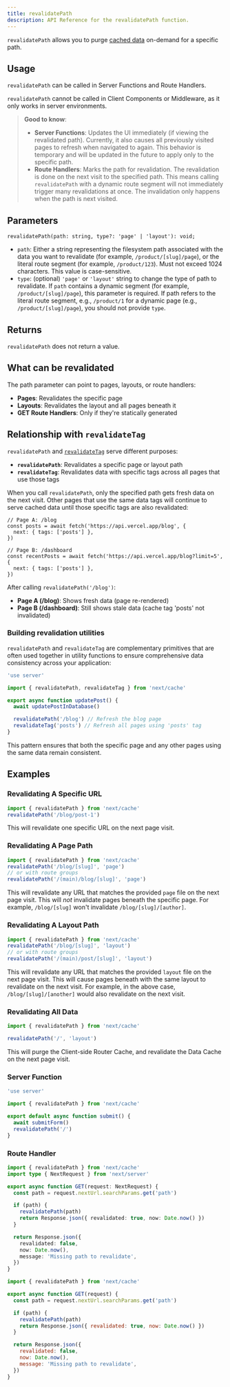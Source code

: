 ```yaml
---
title: revalidatePath
description: API Reference for the revalidatePath function.
---
```


`revalidatePath` allows you to purge [cached data](/docs/app/guides/caching) on-demand for a specific path.

## Usage

`revalidatePath` can be called in Server Functions and Route Handlers.

`revalidatePath` cannot be called in Client Components or Middleware, as it only works in server environments.

> **Good to know**:
>
> - **Server Functions**: Updates the UI immediately (if viewing the revalidated path). Currently, it also causes all previously visited pages to refresh when navigated to again. This behavior is temporary and will be updated in the future to apply only to the specific path.
> - **Route Handlers**: Marks the path for revalidation. The revalidation is done on the next visit to the specified path. This means calling `revalidatePath` with a dynamic route segment will not immediately trigger many revalidations at once. The invalidation only happens when the path is next visited.

## Parameters

```tsx
revalidatePath(path: string, type?: 'page' | 'layout'): void;
```

- `path`: Either a string representing the filesystem path associated with the data you want to revalidate (for example, `/product/[slug]/page`), or the literal route segment (for example, `/product/123`). Must not exceed 1024 characters. This value is case-sensitive.
- `type`: (optional) `'page'` or `'layout'` string to change the type of path to revalidate. If `path` contains a dynamic segment (for example, `/product/[slug]/page`), this parameter is required. If path refers to the literal route segment, e.g., `/product/1` for a dynamic page (e.g., `/product/[slug]/page`), you should not provide `type`.

## Returns

`revalidatePath` does not return a value.

## What can be revalidated

The path parameter can point to pages, layouts, or route handlers:

- **Pages**: Revalidates the specific page
- **Layouts**: Revalidates the layout and all pages beneath it
- **GET Route Handlers**: Only if they're statically generated

## Relationship with `revalidateTag`

`revalidatePath` and [`revalidateTag`](/docs/app/api-reference/functions/revalidateTag) serve different purposes:

- **`revalidatePath`**: Revalidates a specific page or layout path
- **`revalidateTag`**: Revalidates data with specific tags across all pages that use those tags

When you call `revalidatePath`, only the specified path gets fresh data on the next visit. Other pages that use the same data tags will continue to serve cached data until those specific tags are also revalidated:

```tsx
// Page A: /blog
const posts = await fetch('https://api.vercel.app/blog', {
  next: { tags: ['posts'] },
})

// Page B: /dashboard
const recentPosts = await fetch('https://api.vercel.app/blog?limit=5', {
  next: { tags: ['posts'] },
})
```

After calling `revalidatePath('/blog')`:

- **Page A (/blog)**: Shows fresh data (page re-rendered)
- **Page B (/dashboard)**: Still shows stale data (cache tag 'posts' not invalidated)

### Building revalidation utilities

`revalidatePath` and `revalidateTag` are complementary primitives that are often used together in utility functions to ensure comprehensive data consistency across your application:

```ts
'use server'

import { revalidatePath, revalidateTag } from 'next/cache'

export async function updatePost() {
  await updatePostInDatabase()

  revalidatePath('/blog') // Refresh the blog page
  revalidateTag('posts') // Refresh all pages using 'posts' tag
}
```

This pattern ensures that both the specific page and any other pages using the same data remain consistent.

## Examples

### Revalidating A Specific URL

```ts
import { revalidatePath } from 'next/cache'
revalidatePath('/blog/post-1')
```

This will revalidate one specific URL on the next page visit.

### Revalidating A Page Path

```ts
import { revalidatePath } from 'next/cache'
revalidatePath('/blog/[slug]', 'page')
// or with route groups
revalidatePath('/(main)/blog/[slug]', 'page')
```

This will revalidate any URL that matches the provided `page` file on the next page visit. This will _not_ invalidate pages beneath the specific page. For example, `/blog/[slug]` won't invalidate `/blog/[slug]/[author]`.

### Revalidating A Layout Path

```ts
import { revalidatePath } from 'next/cache'
revalidatePath('/blog/[slug]', 'layout')
// or with route groups
revalidatePath('/(main)/post/[slug]', 'layout')
```

This will revalidate any URL that matches the provided `layout` file on the next page visit. This will cause pages beneath with the same layout to revalidate on the next visit. For example, in the above case, `/blog/[slug]/[another]` would also revalidate on the next visit.

### Revalidating All Data

```ts
import { revalidatePath } from 'next/cache'

revalidatePath('/', 'layout')
```

This will purge the Client-side Router Cache, and revalidate the Data Cache on the next page visit.

### Server Function

```ts filename="app/actions.ts" switcher
'use server'

import { revalidatePath } from 'next/cache'

export default async function submit() {
  await submitForm()
  revalidatePath('/')
}
```

### Route Handler

```ts filename="app/api/revalidate/route.ts" switcher
import { revalidatePath } from 'next/cache'
import type { NextRequest } from 'next/server'

export async function GET(request: NextRequest) {
  const path = request.nextUrl.searchParams.get('path')

  if (path) {
    revalidatePath(path)
    return Response.json({ revalidated: true, now: Date.now() })
  }

  return Response.json({
    revalidated: false,
    now: Date.now(),
    message: 'Missing path to revalidate',
  })
}
```

```js filename="app/api/revalidate/route.js" switcher
import { revalidatePath } from 'next/cache'

export async function GET(request) {
  const path = request.nextUrl.searchParams.get('path')

  if (path) {
    revalidatePath(path)
    return Response.json({ revalidated: true, now: Date.now() })
  }

  return Response.json({
    revalidated: false,
    now: Date.now(),
    message: 'Missing path to revalidate',
  })
}
```
